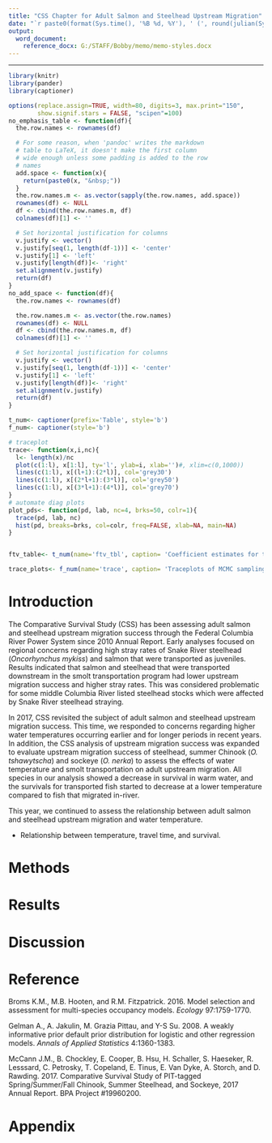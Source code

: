 ```yaml
---
title: "CSS Chapter for Adult Salmon and Steelhead Upstream Migration"
date: "`r paste0(format(Sys.time(), '%B %d, %Y'), ' (', round(julian(Sys.time(), origin=as.Date('2017-01-21'))), ' down)')`"
output:
  word_document:
    reference_docx: G:/STAFF/Bobby/memo/memo-styles.docx
---
```

<!--*"Didn't you guys burn down the White House?"*  
**Donald Trump**, incorrectly referencing the War of 1812 with Canadian PM Trudeau-->

<!--*"Tomorrow is the anniversary of the D-Day invasion. We obviously have a very long history with the government of Germany, and we have a strong relationship with the government of Germany."*
**Heather Nauert**, State Department spokeswoman-->

<!--*"Dear @StateDept: You have six months to educate Heather Nauert on the history and significance of Pearl Harbor before she cites it as an example of strong US-Japan relations. Get to it - you may need some time to catch her up."*
**@aliciafoxrocks**-->

----

```r
library(knitr)
library(pander)
library(captioner)

options(replace.assign=TRUE, width=80, digits=3, max.print="150",
        show.signif.stars = FALSE, "scipen"=100)
no_emphasis_table <- function(df){
  the.row.names <- rownames(df) 

  # For some reason, when 'pandoc' writes the markdown 
  # table to LaTeX, it doesn't make the first column 
  # wide enough unless some padding is added to the row 
  # names
  add.space <- function(x){
    return(paste0(x, "&nbsp;"))
  }
  the.row.names.m <- as.vector(sapply(the.row.names, add.space))
  rownames(df) <- NULL
  df <- cbind(the.row.names.m, df)
  colnames(df)[1] <- '' 

  # Set horizontal justification for columns
  v.justify <- vector()
  v.justify[seq(1, length(df-1))] <- 'center'
  v.justify[1] <- 'left'
  v.justify[length(df)]<- 'right'
  set.alignment(v.justify) 
  return(df)
}
no_add_space <- function(df){
  the.row.names <- rownames(df) 

  the.row.names.m <- as.vector(the.row.names)
  rownames(df) <- NULL
  df <- cbind(the.row.names.m, df)
  colnames(df)[1] <- '' 

  # Set horizontal justification for columns
  v.justify <- vector()
  v.justify[seq(1, length(df-1))] <- 'center'
  v.justify[1] <- 'left'
  v.justify[length(df)]<- 'right'
  set.alignment(v.justify) 
  return(df)
}

t_num<- captioner(prefix='Table', style='b')
f_num<- captioner(style='b')

# traceplot
trace<- function(x,i,nc){
  l<- length(x)/nc
  plot(c(1:l), x[1:l], ty='l', ylab=i, xlab='')#, xlim=c(0,1000))
  lines(c(1:l), x[(l+1):(2*l)], col='grey30')
  lines(c(1:l), x[(2*l+1):(3*l)], col='grey50')
  lines(c(1:l), x[(3*l+1):(4*l)], col='grey70')
}
# automate diag plots
plot_pds<- function(pd, lab, nc=4, brks=50, colr=1){
  trace(pd, lab, nc)
  hist(pd, breaks=brks, col=colr, freq=FALSE, xlab=NA, main=NA)
}
```

```r
```

```r
ftv_table<- t_num(name='ftv_tbl', caption= 'Coefficient estimates for the fish travel velocity model.')

trace_plots<- f_num(name='trace', caption= 'Traceplots of MCMC samplings and the posterior distribution of parameters.')
```

# Introduction
The Comparative Survival Study (CSS) has been assessing adult salmon and steelhead upstream migration success through the Federal Columbia River Power System since 2010 Annual Report. Early analyses focused on regional concerns regarding high stray rates of Snake River steelhead (*Oncorhynchus mykiss*) and salmon that were transported as juveniles. Results indicated that salmon and steelhead that were transported downstream in the smolt transportation program had lower upstream migration success and higher stray rates. This was considered problematic for some middle Columbia River listed steelhead stocks which were affected by Snake River steelhead straying.

In 2017, CSS revisited the subject of adult salmon and steelhead upstream migration success. This time, we responded to concerns regarding higher water temperatures occurring earlier and for longer periods in recent years. In addition, the CSS analysis of upstream migration success was expanded to evaluate upstream migration success of steelhead, summer Chinook (*O. tshawytscha*) and sockeye (*O. nerka*) to assess the effects of water temperature and smolt transportation on adult upstream migration. All species in our analysis showed a decrease in survival in warm water, and the survivals for transported fish started to decrease at a lower temperature compared to fish that migrated in-river.

This year, we continued to assess the relationship between adult salmon and steelhead upstream migration and water temperature.

* Relationship between temperature, travel time, and survival.


# Methods

# Results

# Discussion

# Reference

Broms K.M., M.B.  Hooten, and  R.M. Fitzpatrick. 2016. Model selection and assessment for multi-species occupancy models. *Ecology* 97:1759-1770.

Gelman A., A. Jakulin, M. Grazia Pittau, and Y-S Su.  2008. A weakly informative prior default prior distribution for logistic and other regression models. *Annals of Applied Statistics* 4:1360-1383.

McCann J.M., B. Chockley, E. Cooper, B. Hsu, H. Schaller, S. Haeseker, R. Lesssard, C. Petrosky, T. Copeland, E. Tinus, E. Van Dyke, A. Storch, and D. Rawding. 2017. Comparative Survival Study of PIT-tagged Spring/Summer/Fall Chinook, Summer Steelhead, and Sockeye, 2017 Annual Report. BPA Project #19960200.

# Appendix
































